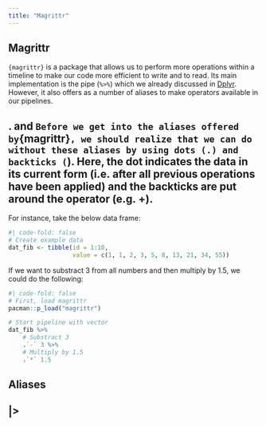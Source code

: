 ```yaml
---
title: "Magrittr"
---
```


## Magrittr
`{magrittr}` is a package that allows us to perform more operations within a timeline to make our code more efficient to write and to read. Its main implementation is the pipe (`%>%`) which we already discussed in [Dplyr](dplyr.qmd). However, it also offers as a number of aliases to make operators available in our pipelines.

## . and `
Before we get into the aliases offered by `{magrittr}`, we should realize that we can do without these aliases by using dots (.) and backticks (`). Here, the dot indicates the data in its current form (i.e. after all previous operations have been applied) and the backticks are put around the operator (e.g. \grave+\grave).

For instance, take the below data frame:

```r
#| code-fold: false
# Create example data
dat_fib <- tibble(id = 1:10,
                  value = c(1, 1, 2, 3, 5, 8, 13, 21, 34, 55))

```

If we want to substract 3 from all numbers and then multiply by 1.5, we could do the following:

```r
#| code-fold: false
# First, load magrittr
pacman::p_load("magrittr")

# Start pipeline with vector
dat_fib %>%
    # Substract 3
    .`-` 3 %>%
    # Multiply by 1.5
    .`*` 1.5

```


## Aliases

## |>